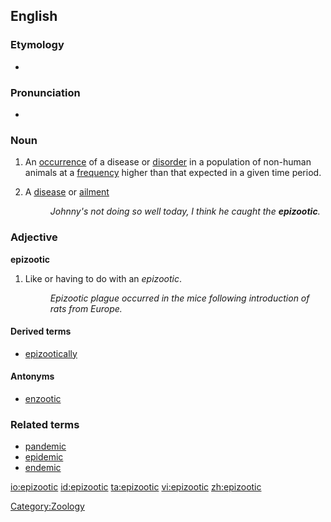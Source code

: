 {{wikipedia}}
==English==

===Etymology===
* {{confix|epi|zo-|otic}}

===Pronunciation===
* {{IPA|/ɛpɪ.zəˈwɒtɪk/|/ɛpɪ.zoʊˈɒtɪk/|(sense 2)ː /ɛpɪˈzuːdɪk/}}

===Noun===
{{en-noun}}

# {{context|epidemiology}} An [[occurrence]] of a disease or [[disorder]] in a population of non-human animals at a [[frequency]] higher than that expected in a given time period.
# {{dialect|humorous}} A [[disease]] or [[ailment]]
#: {{rfv-sense}} ''Johnny's not doing so well today, I think he caught the '''epizootic'''.''

===Adjective===
'''epizootic'''

# Like or having to do with an ''epizootic''.
#: ''Epizootic plague occurred in the mice following introduction of rats from Europe.''

====Derived terms====
* [[epizootically]]

====Antonyms====
* [[enzootic]]

===Related terms===
* [[pandemic]]
* [[epidemic]]
* [[endemic]]

[[Category:Zoology]]

[[io:epizootic]]
[[id:epizootic]]
[[ta:epizootic]]
[[vi:epizootic]]
[[zh:epizootic]]